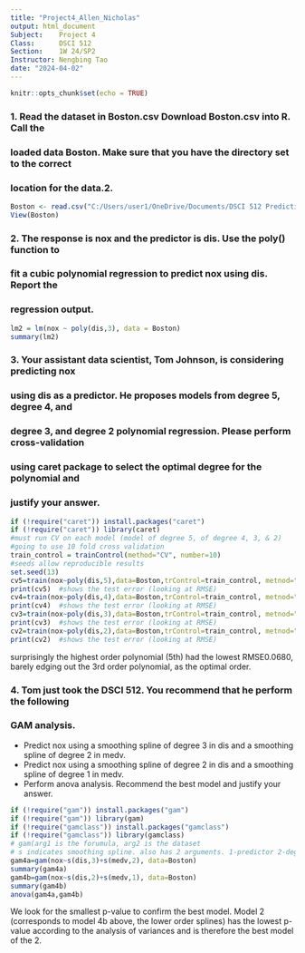 ---
title: "Project4_Allen_Nicholas"
output: html_document
Subject:    Project 4
Class:      DSCI 512
Section:    1W 24/SP2    
Instructor: Nengbing Tao
date: "2024-04-02"
---

```{r setup, include=FALSE}
knitr::opts_chunk$set(echo = TRUE)
```
### 1. Read the dataset in Boston.csv Download Boston.csv into R. Call the 
### loaded data Boston. Make sure that you have the directory set to the correct
### location for the data.2.
```{r}
Boston <- read.csv("C:/Users/user1/OneDrive/Documents/DSCI 512 Predictive Modelling/Week 4/Boston.csv", header=T)
View(Boston)
```
### 2. The response is nox and the predictor is dis. Use the poly() function to 
### fit a cubic polynomial regression to predict nox using dis. Report the 
### regression output.
```{r}
lm2 = lm(nox ~ poly(dis,3), data = Boston)
summary(lm2)
```


### 3. Your assistant data scientist, Tom Johnson, is considering predicting nox
### using dis as a predictor. He proposes models from degree 5, degree 4, and 
### degree 3, and degree 2 polynomial regression. Please perform cross-validation
### using caret package to select the optimal degree for the polynomial and 
### justify your answer.
```{r}
if (!require("caret")) install.packages("caret")
if (!require("caret")) library(caret)
#must run CV on each model (model of degree 5, of degree 4, 3, & 2)
#going to use 10 fold cross validation 
train_control = trainControl(method="CV", number=10)
#seeds allow reproducible results 
set.seed(13)
cv5=train(nox~poly(dis,5),data=Boston,trControl=train_control, metnod="lm")
print(cv5)  #shows the test error (looking at RMSE)
cv4=train(nox~poly(dis,4),data=Boston,trControl=train_control, metnod="lm")
print(cv4)  #shows the test error (looking at RMSE)
cv3=train(nox~poly(dis,3),data=Boston,trControl=train_control, metnod="lm")
print(cv3)  #shows the test error (looking at RMSE)
cv2=train(nox~poly(dis,2),data=Boston,trControl=train_control, metnod="lm")
print(cv2)  #shows the test error (looking at RMSE)
```
surprisingly the highest order polynomial (5th) had the lowest RMSE0.0680, barely 
edging out the 3rd order polynomial, as the optimal order. 

### 4. Tom just took the DSCI 512. You recommend that he perform the following 
### GAM analysis.
* Predict nox using a smoothing spline of degree 3 in dis and a smoothing spline of degree 2 in medv.
* Predict nox using a smoothing spline of degree 2 in dis and a smoothing spline of degree 1 in medv.
* Perform anova analysis. Recommend the best model and justify your answer.

```{r}
if (!require("gam")) install.packages("gam")
if (!require("gam")) library(gam)
if (!require("gamclass")) install.packages("gamclass")
if (!require("gamclass")) library(gamclass)
# gam(arg1 is the forumula, arg2 is the dataset
# s indicates smoothing spline. also has 2 arguments. 1-predictor 2-degrees of freedom
gam4a=gam(nox~s(dis,3)+s(medv,2), data=Boston)
summary(gam4a)
gam4b=gam(nox~s(dis,2)+s(medv,1), data=Boston)
summary(gam4b)
anova(gam4a,gam4b)
```
We look for the smallest p-value to confirm the best model. Model 2 (corresponds
to model 4b above, the lower order splines) has the lowest p-value according to
the analysis of variances and is therefore the best model of the 2. 